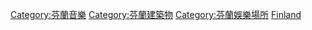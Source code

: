 {{Commons category|Music venues in Finland}}

[[Category:芬蘭音樂|Category:芬蘭音樂]]
[[Category:芬蘭建築物|Category:芬蘭建築物]]
[[Category:芬蘭娛樂場所|Category:芬蘭娛樂場所]]
[[Category:各國音樂場地|Finland]]